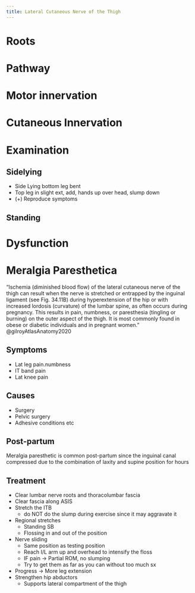 ```yaml
---
title: Lateral Cutaneous Nerve of the Thigh
---
```



# Roots

# Pathway

# Motor innervation

# Cutaneous Innervation

# Examination

## Sidelying

- Side Lying bottom leg bent
- Top leg in slight ext, add, hands up over head, slump down
- (+) Reproduce symptoms


## Standing



# Dysfunction

# Meralgia Paresthetica

"Ischemia (diminished blood flow) of the lateral cutaneous nerve of the thigh can result when the nerve is stretched or entrapped by the inguinal ligament (see Fig. 34.11B) during hyperextension of the hip or with increased lordosis (curvature) of the lumbar spine, as often occurs during pregnancy. This results in pain, numbness, or paresthesia (tingling or burning) on the outer aspect of the thigh. It is most commonly found in obese or diabetic individuals and in pregnant women." @gilroyAtlasAnatomy2020 

## Symptoms

- Lat leg pain.numbness
- IT band pain
- Lat knee pain

## Causes

- Surgery
- Pelvic surgery
- Adhesive conditions etc


## Post-partum

Meralgia paresthetic is common post-partum since the inguinal canal compressed due to the combination of laxity and supine position for hours

## Treatment

- Clear lumbar nerve roots and thoracolumbar fascia
- Clear fascia along ASIS
- Stretch the ITB
    - do NOT do the slump during exercise since it may aggravate it 
- Regional stretches
    - Standing SB
    - Flossing in and out of the position
- Nerve sliding
    - Same position as testing position
    - Reach I/L arm up and overhead to intensify the floss
    - IF pain → Partial ROM, no slumping
    - Try to get them as far as you can without too much sx
- Progress → More leg extension
- Strengthen hip abductors
    - Supports lateral compartment of the thigh


